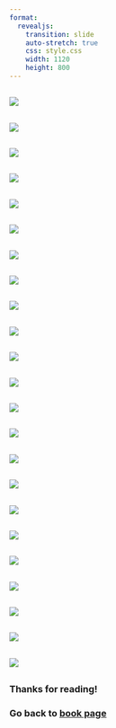 ```yaml
---
format:
  revealjs:
    transition: slide
    auto-stretch: true
    css: style.css
    width: 1120
    height: 800
---
```



##

![](../treekar-shomus/treekar-shomus-telugu/Slide1.jpg)

##

![](../treekar-shomus/treekar-shomus-telugu/Slide2.JPG)

##

![](../treekar-shomus/treekar-shomus-telugu/Slide3.JPG)

##

![](../treekar-shomus/treekar-shomus-telugu/Slide4.JPG)

##

![](../treekar-shomus/treekar-shomus-telugu/Slide5.JPG)

##

![](../treekar-shomus/treekar-shomus-telugu/Slide6.JPG)

##

![](../treekar-shomus/treekar-shomus-telugu/Slide7.JPG)

##

![](../treekar-shomus/treekar-shomus-telugu/Slide8.JPG)

##

![](../treekar-shomus/treekar-shomus-telugu/Slide9.JPG)

##

![](../treekar-shomus/treekar-shomus-telugu/Slide10.JPG)

##

![](../treekar-shomus/treekar-shomus-telugu/Slide11.JPG)

##

![](../treekar-shomus/treekar-shomus-telugu/Slide12.JPG)

##

![](../treekar-shomus/treekar-shomus-telugu/Slide13.JPG)

##

![](../treekar-shomus/treekar-shomus-telugu/Slide14.JPG)

##

![](../treekar-shomus/treekar-shomus-telugu/Slide15.JPG)

##

![](../treekar-shomus/treekar-shomus-telugu/Slide16.JPG)

##

![](../treekar-shomus/treekar-shomus-telugu/Slide17.JPG)

##

![](../treekar-shomus/treekar-shomus-telugu/Slide18.JPG)

##

![](../treekar-shomus/treekar-shomus-telugu/Slide19.JPG)

##

![](../treekar-shomus/treekar-shomus-telugu/Slide20.JPG)

##

![](../treekar-shomus/treekar-shomus-telugu/Slide21.JPG)

##

![](../treekar-shomus/treekar-shomus-telugu/Slide22.JPG)

##

![](../treekar-shomus/treekar-shomus-telugu/Slide23.JPG)


##
### Thanks for reading!

### Go back to [book page](https://gvgk.in/books/own-picture-books/treekar-shomus/){.centre}
